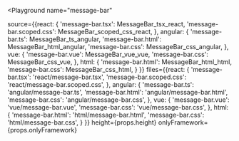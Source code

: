 

<Playground
  name="message-bar"
  
  source={{react: {
             'message-bar.tsx': MessageBar_tsx_react,
             'message-bar.scoped.css': MessageBar_scoped_css_react,
           },
           angular: {
             'message-bar.ts': MessageBar_ts_angular,
             'message-bar.html': MessageBar_html_angular,
             'message-bar.css': MessageBar_css_angular,
           },
           vue: {
             'message-bar.vue': MessageBar_vue_vue,
             'message-bar.css': MessageBar_css_vue,
           },
           html: {
             'message-bar.html': MessageBar_html_html,
             'message-bar.css': MessageBar_css_html,
           }
}}
  files={{react: {
            'message-bar.tsx': 'react/message-bar.tsx',
            'message-bar.scoped.css': 'react/message-bar.scoped.css',
          },
          angular: {
            'message-bar.ts': 'angular/message-bar.ts',
            'message-bar.html': 'angular/message-bar.html',
            'message-bar.css': 'angular/message-bar.css',
          },
          vue: {
            'message-bar.vue': 'vue/message-bar.vue',
            'message-bar.css': 'vue/message-bar.css',
          },
          html: {
            'message-bar.html': 'html/message-bar.html',
            'message-bar.css': 'html/message-bar.css',
          }
}}
  height={props.height}
  onlyFramework={props.onlyFramework}
></Playground>
